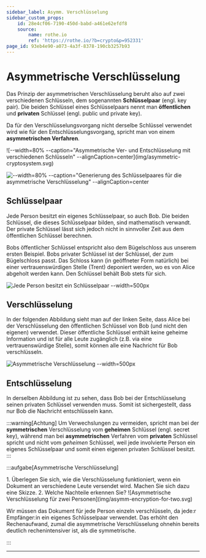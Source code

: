 ```yaml
---
sidebar_label: Asymm. Verschlüsselung
sidebar_custom_props:
    id: 28e4cf06-7190-450d-babd-a461e62efdf8
    source:
        name: rothe.io
        ref: 'https://rothe.io/?b=crypto&p=952331'
page_id: 93eb4e90-a073-4a3f-8378-190cb3257b93
---
```


# Asymmetrische Verschlüsselung

Das Prinzip der asymmetrischen Verschlüsselung beruht also auf zwei verschiedenen Schlüsseln, dem sogenannten **Schlüsselpaar** (engl. key pair). Die beiden Schlüssel eines Schlüsselpaars nennt man **öffentlichen** und **privaten** Schlüssel (engl. public und private key).

Da für den Verschlüsselungsvorgang nicht derselbe Schlüssel verwendet wird wie für den Entschlüsselungsvorgang, spricht man von einem **asymmetrischen Verfahren**.

<div class="grid-2-1">
  ![--width=80% --caption="Asymmetrische Ver- und Entschlüsselung mit verschiedenen Schlüsseln" --alignCaption=center](img/asymmetric-cryptosystem.svg)

![--width=80% --caption="Generierung des Schlüsselpaares für die asymmetrische Verschlüsselung" --alignCaption=center](img/key-pair-generation.svg)

</div>

## Schlüsselpaar

Jede Person besitzt ein eigenes Schlüsselpaar, so auch Bob. Die beiden Schlüssel, die dieses Schlüsselpaar bilden, sind mathematisch verwandt. Der private Schlüssel lässt sich jedoch nicht in sinnvoller Zeit aus dem öffentlichen Schlüssel berechnen.

Bobs öffentlicher Schlüssel entspricht also dem Bügelschloss aus unserem ersten Beispiel. Bobs privater Schlüssel ist der Schlüssel, der zum Bügelschloss passt. Das Schloss kann (in geöffneter Form natürlich) bei einer vertrauenswürdigen Stelle (Trent) deponiert werden, wo es von Alice abgeholt werden kann. Den Schlüssel behält Bob stets für sich.

![Jede Person besitzt ein Schlüsselpaar --width=500px](img/key-pair.svg)

## Verschlüsselung

In der folgenden Abbildung sieht man auf der linken Seite, dass Alice bei der Verschlüsselung den öffentlichen Schlüssel von Bob (und nicht den eigenen) verwendet. Dieser öffentliche Schlüssel enthält keine geheime Information und ist für alle Leute zugänglich (z.B. via eine vertrauenswürdige Stelle), somit können alle eine Nachricht für Bob verschlüsseln.

![Asymmetrische Verschlüsselung --width=500px](img/asymm-encryption.svg)

## Entschlüsselung

In derselben Abbildung ist zu sehen, dass Bob bei der Entschlüsselung seinen privaten Schlüssel verwenden muss. Somit ist sichergestellt, dass nur Bob die Nachricht entschlüsseln kann.

:::warning[Achtung] Um Verwechslungen zu vermeiden, spricht man bei der **symmetrischen** Verschlüsselung vom **geheimen** Schlüssel (engl. secret key), während man bei **asymmetrischen** Verfahren vom **privaten** Schlüssel spricht und nicht vom _geheimen_ Schlüssel, weil jede involvierte Person ein eigenes Schlüsselpaar und somit einen eigenen privaten Schlüssel besitzt. :::

:::aufgabe[Asymmetrische Verschlüsselung]

<TaskState id="24544131-88fa-48a0-ab37-a5ba41e3511c" />
1. Überlegen Sie sich, wie die Verschlüsselung funktioniert, wenn ein Dokument an verschiedene Leute versendet
wird. Machen Sie sich dazu eine Skizze. 2. Welche Nachteile erkennen Sie?

<QuillV2 id="9f8ccbbb-b8ed-487d-b285-37fee03469c6" />

<Solution id="060a920e-fe2f-4e14-993e-0d7cdb86cb15">
![Asymmetrische Verschlüsselung für zwei Personen](img/asymm-encryption-for-two.svg)

Wir müssen das Dokument für jede Person einzeln verschlüsseln, da jede:r Empfänger:in ein eigenes Schlüsselpaar verwendet. Das erhöht den Rechenaufwand, zumal die asymmetrische Verschlüsselung ohnehin bereits deutlich rechenintensiver ist, als die symmetrische.

</Solution>
:::

---
